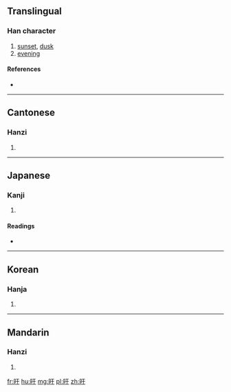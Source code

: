 ==Translingual==

===Han character===
{{Han char|rn=72|rad=日|as=03|sn=7|four=61040|canj=AMJ,XAMJ|ids=⿰日干}}

# [[sunset]], [[dusk]]
# [[evening]]

====References====
* {{Han ref|kx=0490.050|dkj=13751|dj=0851.060|hdz=21486.070|uh=65F0|ud=26096|bh=CAF8|bd=51960}}

----

==Cantonese==

===Hanzi===
{{yue-hanzi|jyut=[[gon3]], [[hon6]]|y=gon3, hon6}}

# {{defn|lang=yue|sort=日03}}

----

==Japanese==

===Kanji===
{{ja-kanji|grade=|rs=日03}}

# {{defn|lang=ja|sort=日03}}

====Readings====
* {{ja-readings|on=[[かん]] (kan)|kun=[[くれる]] (kureru)}}

----

==Korean==

===Hanja===
{{ko-hanja|hangeul=간|eumhun=|rv=gan|mr=kan|y=kan}}

# {{defn|lang=ko|sort=日03}}

----

==Mandarin==

===Hanzi===
{{cmn-hanzi|pin=[[gàn]] ([[gan4]]), [[hàn]] ([[han4]])|wg=kan<sup>4</sup>, han<sup>4</sup>}}

# {{defn|lang=cmn|sort=日03}}

[[fr:旰]]
[[hu:旰]]
[[mg:旰]]
[[pl:旰]]
[[zh:旰]]